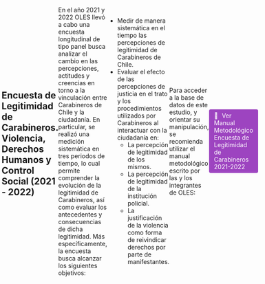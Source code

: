 ```yaml
---
type: widget_page
---
```


## Encuesta de Legitimidad de Carabineros. Violencia, Derechos Humanos y Control Social (2021 - 2022)

En el año 2021 y 2022 OLES llevó a cabo una encuesta longitudinal de tipo panel busca analizar el cambio en las percepciones, actitudes y creencias en torno a la vinculación entre Carabineros de Chile y la ciudadanía. En particular, se realizó una medición sistemática en tres periodos de tiempo, lo cual permite comprender la evolución de la legitimidad de Carabineros, así como evaluar los antecedentes y consecuencias de dicha legitimidad. Más específicamente, la encuesta busca alcanzar los siguientes objetivos:

-   Medir de manera sistemática en el tiempo las percepciones de legitimidad de Carabineros de Chile.
-   Evaluar el efecto de las percepciones de justicia en el trato y los procedimientos utilizados por Carabineros al interactuar con la ciudadanía en:
    -   La percepción de legitimidad de los mismos.
    -   La percepción de legitimidad de la institución policial.
    -   La justificación de la violencia como forma de reivindicar derechos por parte de manifestantes.
    
Para acceder a la base de datos de este estudio, y orientar su manipulación, se recomienda utilizar el manual metodológico escrito por las y los integrantes de OLES:

<html>
  <head>
    <title>Manual Metodologico</title>
    <style>
      body {
        display: flex;
        justify-content: center;
        align-items: center;
        height: 100vh;
        margin: 0;
      }

      .button {
        display: inline-block;
        padding: 4px 10px;
        text-align: left;
        text-decoration: none;
        color: #ffffff;
        background-color: #9D44C0;
        border-radius: 4px;
        outline: none;
        transition: 0.3s;
        border: 2px solid transparent;
      }

      .button:hover,
      .button:focus {
        background-color: #c2c7c7;
        border-color: #7aa8b7;
      }

      .icon {
        margin-right: 5px; /* Add some space between the icon and text */
      }
    </style>
  </head>
  <body>
    <a class="button" href="https://nicolastobarj.quarto.pub/manual_encuesta_oles/" aria-label="Learn about the HTML button tag" target="_blank">
      <span class="icon">📖</span>
      <span>Ver Manual Metodológico Encuesta de Legitimidad de Carabineros 2021-2022</span>
    </a>
  </body>
</html>
